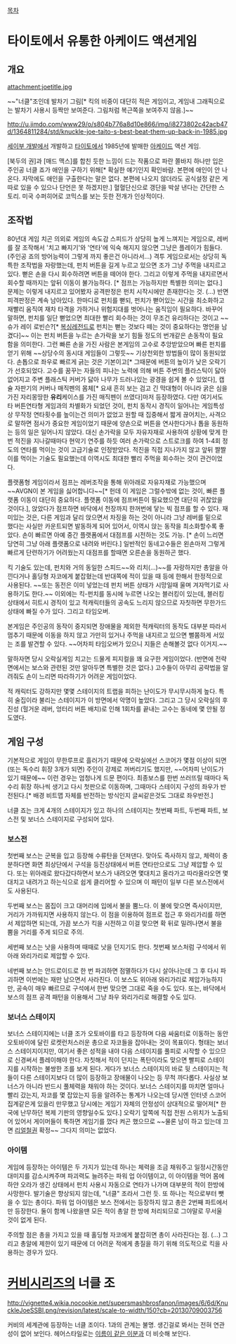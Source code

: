 [[목차]]

= 타이토에서 유통한 아케이드 액션게임 =

== 개요 ==
attachment:joetitle.jpg

~~"너클"조인데 발차기 그림[* 킥의 비중이 대단히 적은 게임이고, 게임내 그래픽으로는 발차기 사용시 등짝만 보여준다. 그림처럼 복근쪽을 보여주지 않음.]~~

http://u.jimdo.com/www29/o/s804b776a8d10e866/img/i8273802c42acb47d/1364811284/std/knuckle-joe-taito-s-best-beat-them-up-back-in-1985.jpg

[[세이부 개발]]에서 개발하고 [[타이토]]에서 1985년에 발매한 [[아케이드]] 액션 게임.

[북두의 권]과 [매드 맥스]를 합친 듯한 느낌이 드는 작품으로 파란 쫄바지 하나만 입은 주인공 너클 죠가 애인을 구하기 위해[* 확실한 얘기인지 확인바람. 본편에 애인이 안 나온다. 자막에도 애인을 구출한다는 말은 없다. 본편에 나오지 않더라도 공식설정 같은 게 따로 있을 수 있으나 단언은 못 하겠지만.] 혈혈단신으로 갱단을 박살 낸다는 간단한 스토리. 미국 수퍼히어로 코믹스를 보는 듯한 전개가 인상적이다.
== 조작법 ==

80년대 게임 치곤 의외로 게임의 속도감 스피드가 상당히 높게 느껴지는 게임으로, 레버를 잘 조작해서 '치고 빠지기'와 '연타'에 익숙 해지지 않으면 그냥은 플레이가 힘들다.(주인공 죠의 방어능력이 그렇게 까지 좋은건 아니라서...) 격투 게임으로서는 상당히 독특한 조작법을 자랑했는데, 펀치 버튼을 길게 누르고 있으면 조가 그냥 주먹을 내지르고 있다. 뻗은 손을 다시 회수하려면 버튼을 떼어야 한다. 그리고 이렇게 주먹을 내지르면서 회수할 때까지는 앞뒤 이동이 불가능하다. [* 점프는 가능하지만 특별한 의미는 없다.] 문제는 이렇게 내지르고 있어봤자 공격판정은 펀치 시작시에만 존재한다는 것. (...) 반면 피격판정은 계속 남아있다. 한마디로 펀치를 뻗되, 펀치가 뻗어있는 시간을 최소화하고 재빨리 움직여 재차 타격을 가하거나 위험지대를 벗어나는 움직임이 필요하다. 바꾸어 말하면, 펀치를 일단 뻗었으면 최대한 빨리 회수하는 것이 무조건 유리하다는 것이고 ~~슈가 레이 로빈슨?[* [[복싱]]레전드로 펀치는 뻗는 것보다 떼는 것이 중요하다는 명언을 남겼다]~~ 이는 펀치 버튼을 누르는 손가락을 보기 힘들 정도의 번개같은 손동작이 필요함을 의미한다. 그런 빠른 손을 가진 사람은 본게임의 고수로 추앙받았으며 빠른 펀치를 얻기 위해 ~~상당수의 동시대 게임들이 그렇듯~~ 기상천외한 방법들이 많이 동원되었다. 손톱으로 좌우로 빠르게 긁는 것은 기본이고[* 그때문에 버튼의 높이가 낮은 오락기가 선호되었다. 고수를 꿈꾸는 자들의 피나는 노력에 의해 버튼 주변의 플라스틱이 닳아 없어지고 주변 플래스틱 커버가 닳아 나무가 드러나있는 광경을 쉽게 볼 수 있었다], 캡슐 자판기의 커버나 매직펜의 몸체[* 요새 흔히 보는 검고 긴 막대형이 아니라 굵은 심을 가진 자리몽땅한 '''유리'''케이스를 가진 매직펜이 쓰였다]마저 등장하였다. 다만 여기서도 타 버튼연타형 게임과의 차별화가 되었던 것이, 펀치 동작시 경직이 일어나는 게임특성상 무작정 연타횟수를 높이는건 의미가 없었고 원할 때 집중해서 짧게 끊어치는, 사격으로 말하면 점사가 중요한 게임이었기 때문에 양손으로 버튼을 연사한다거나 톱을 동원하는 등의 일은 일어나지 않았다. 대신 손가락을 모두 자유자재로 사용하여 상황에 맞게 한번 적진을 지나갈때마다 현악기 연주를 하듯 여러 손가락으로 스트로크를 하여 1-4회 정도의 연타를 먹이는 것이 고급기술로 인정받았다. 적진을 직접 지나가지 않고 앞뒤 짤짤이를 먹이는 기술도 필요했는데 이역시도 최대한 빨리 주먹을 회수하는 것이 관건이었다. 

플랫폼형 게임이라서 점프는 레버조작을 통해 위아래로 자유자재로 가능했으며 ~~AVGN이 본 게임을 싫어합니다~~[* 헌데 이 게임은 그럴수밖에 없는 것이, 빠른 플랫폼 이동이 대단히 중요하다. 플랫폼 이동에 점프버튼이 필요했으면 대단히 귀찮았을 것이다.], 앉았다가 점프하면 바닥에서 천장까지 한꺼번에 닿는 빅 점프를 할 수 있다. 재미있는 것은, 다른 게임과 달리 앉으면서 차징을 하는 것이 아니라 그냥 레버를 밑으로 했다는 사실만 카운트되면 발동하게 되어 있어서, 이역시 앉는 동작을 최소화할수록 좋았다. 손이 빠르면 아예 중간 플랫폼에서 대점프를 시전하는 것도 가능. [* 손이 느리면 당연히 그냥 아래 플랫폼으로 내려와 버린다.] 일반적인 동네고수들은 왼손마저 그렇게 빠르게 단련하기가 어려웠는지 대점프를 할때면 오른손을 동원하곤 했다. 

킥 기술도 있는데, 펀치와 거의 동일한 스피드~~와 리치(...)~~를 자랑하지만 총알을 아낀다거나 홀딩형 자코에게 붙잡혔는데 반대쪽에 적이 있을 때 등에 한해서 한정적으로 사용된다. ~~또는 동전은 이미 넣었는데 펀치 버튼 상태가 시망일때 울며 겨자먹기로 사용하기도 한다.~~ 이외에는 킥-펀치를 동시에 누르면 나오는 블러킹이 있는데, 블러킹 상태에서 히트시 경직이 있고 적캐릭터들의 공속도 느리지 않으므로 자칫하면 무한가드 상태에 빠질 수가 있다. 그리고 타임오버. 

본게임은 주인공의 동작이 중지되면 장애물을 제외한 적캐릭터의 동작도 대부분 따라서 멈추기 때문에 이동을 하지 않고 가만히 있거나 주먹을 내지르고 있으면 뻘쭘하게 서있는 조를 발견할 수 있다. ~~어차피 타임오버가 있으니 지들은 손해볼것 없다 이거지.~~ 

말하자면 당시 오락실게임 치고는 드물게 피지컬을 꽤 요구한 게임이었다. (반면에 전략면에서는 보스와 관련된 것만 알아두면 특별한 것은 없다.) 고수들이 아무리 공략법을 알려줘도 손이 느리면 따라하기가 어려운 게임이었다. 

적 캐릭터도 강하지만 몇몇 스테이지의 트랩을 피하는 난이도가 무시무시하게 높다. 특히 술집이라 불리는 스테이지가 이 방면에서 악명이 높았다. 그리고 그 당시 오락실의 후진성 (헐거운 레버, 엉터리 버튼 배치)로 인해 1회차를 끝내는 고수는 동네에 몇 안될 정도였다. 

== 게임 구성 ==

기본적으로 게임이 무한루프로 흘러가기 때문에 오락실에선 스코어가 몇점 이상이 되면(또는 독수리 휘장 3개가 되면) 주인이 강제로 꺼버리기도 했지만, ~~어차피 난이도가 있기 때문에~~ 이런 경우는 엄청나게 드문 편이다. 최종보스를 한번 쓰러뜨릴 때마다 독수리 휘장 하나씩 생기고 다시 첫판으로 이동하며, 그때마다 스테이지 구성의 좌우가 반전된다.[* 배경 비트맵 자체를 반전하는 방식인지 글씨같은것도 그대로 좌우반전.] 

너클 죠는 크게 4개의 스테이지가 있고 하나의 스테이지는 첫번째 파트, 두번째 파트, 보스전 및 보너스 스테이지로 구성되어 있다. 

=== 보스전 ===

첫번째 보스는 군복을 입고 등장해 수류탄을 던져댄다. 맞아도 즉사하지 않고, 체력이 충분하다면 화면 최상단에서 구석을 등진상태에서 버튼 연타만으로도 그냥 제압할 수 있다. 또는 위아래로 왔다갔다하면서 보스가 내려오면 몇대치고 올라가고 따라올라오면 몇대치고 내려가고 하는식으로 쉽게 클리어할 수 있으며 이 패턴이 일부 다른 보스전에서도 사용된다. 

두번째 보스는 몸집이 크고 대머리에 입에서 불을 뿜느다. 이 불에 맞으면 즉사이지만, 거리가 가까워지면 사용하지 않는다. 이 점을 이용하여 점프로 접근 후 와리가리를 하면서 제압하면 되는데, 가끔 보스가 킥을 시전하고 이걸 맞으면 확 뒤로 밀려나면서 불을 뿜을 거리를 주게 되므로 주의. 

세번째 보스는 낫을 사용하며 때때로 낫을 던지기도 한다. 첫번째 보스처럼 구석에서 위아래 와리가리로 제압할 수 있다. 

네번째 보스는 안드로이드로 한 번 파괴하면 점멸하다가 다시 살아나는데 그 후 다시 파괴하면 이번에는 재만 남으면서 사라진다. 이 보스도 위아래 와리가리로 제압가능하지만, 공속이 매우 빠르므로 구석에서 한번 맞으면 그대로 죽을 수도 있다. 또는, 바닥에서 보스의 점프 공격 패턴을 이용해서 그냥 좌우 와리가리로 해결할 수도 있다.

=== 보너스 스테이지 ===

보너스 스테이지에는 너클 조가 오토바이를 타고 등장하며 다음 싸움터로 이동하는 동안 오토바이에 달린 로켓런처스러운 총으로 자코들을 잡아내는 것이 목표이다. 형태는 보너스 스테이지이지만, 여기서 좋은 성적을 내야 다음 스테이지를 풀피로 시작할 수 있으므로 신경써서 플레이해야 한다. 자칫해서 적이 던지는 폭탄이라도 맞으면 빨피로 스테이지를 시작하는 불쌍한 조를 보게 된다. 게다가 보너스 스테이지의 바로 뒷 스테이지는 적들이 다른 스테이지보다 더 많이 등장하고 장애물이 나오는 등 무척 까다롭다. 사실상 보너스가 아니라 반드시 풀체력을 채워야 하는 것이다. 보너스 스테이지를 마치면 얼마나 빨리 갔는지, 자코를 몇 잡았는지 등을 알려주는 통계가 나오는데 당시엔 인터넷 스코어 집계같은게 있을리 만무했고 당시에는 게임기 자체의 안정성이 상대적으로 떨어져[* 한국에 난무하던 복제 기판의 영향일수도 있다.] 오락기 앞쪽에 직접 전원 스위치가 노출되어 있어서 게이머들이 툭하면 게임기를 껐다 켜곤 했으므로 ~~물론 남이 하고 있는데 끄면 [[리얼철권]] 확정~~ 그다지 의미는 없었다. 
=== 아이템 ===

게임에 등장하는 아이템은 두 가지가 있는데 하나는 체력을 조금 채워주고 일정시간동안 대미지를 감소시켜주며 파괴력도 늘려주는 파워 업 아이템이고, 이 아이템을 먹어 몸에 하얀 오라가 생긴 상태에서 펀치 사용시 자동으로 연타가 나가며 대부분의 적이 한방에 사망한다. 발기술은 향상되지 않는데, "너클" 조라서 그런 듯. 또 하나는 적으로부터 뺏을 수 있는 총이다. 파워 업 아이템은 보스 전에서는 등장하지 않고 총은 2번째 파트에서만 등장한다. 둘이 함께 나왔을땐 모든 적이 총알 한 방에 처리되므로 그야말로 무서울 것이 없게 된다. 

주의할 점은 총을 가지고 있을 때 홀딩형 자코에게 붙잡히면 총이 사라진다는 점. (...) 그리고 총알에 제한이 있기 때문에 더 어려운 적에게 총질을 하기 위해 의도적으로 킥을 사용하는 경우가 있다. 

= [[커비]]시리즈의 너클 조 =

http://vignette4.wikia.nocookie.net/supersmashbrosfanon/images/6/6d/KnuckleJoeSSBI.png/revision/latest/scale-to-width/150?cb=20130709003756

커비의 세계관에 등장하는 너클 조이다. 1과의 관계는 불명. 생긴걸로 봐서는 전혀 연관성이 없어 보인다. 헤어스타일로는 [[죠 히가시|이름이 같은 이분]]과 더 비슷해 보인다.
